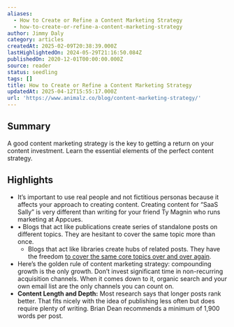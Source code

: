 ```yaml
---
aliases:
  - How to Create or Refine a Content Marketing Strategy
  - how-to-create-or-refine-a-content-marketing-strategy
author: Jimmy Daly
category: articles
createdAt: 2025-02-09T20:38:39.000Z
lastHighlightedOn: 2024-05-29T21:16:50.084Z
publishedOn: 2020-12-01T00:00:00.000Z
source: reader
status: seedling
tags: []
title: How to Create or Refine a Content Marketing Strategy
updatedAt: 2025-04-12T15:55:17.000Z
url: 'https://www.animalz.co/blog/content-marketing-strategy/'
---
```

## Summary

A good content marketing strategy is the key to getting a return on your content investment. Learn the essential elements of the perfect content strategy.

## Highlights

- It’s important to use real people and not fictitious personas because it affects your approach to creating content. Creating content for “SaaS Sally” is very different than writing for your friend Ty Magnin who runs marketing at Appcues.
- • Blogs that act like publications create series of standalone posts on different topics. They are hesitant to cover the same topic more than once.
  - Blogs that act like libraries create hubs of related posts. They have the freedom [to cover the same core topics over and over again](https://www.animalz.co/blog/content-marketing-power-laws/).
- Here’s the golden rule of content marketing strategy: compounding growth is the only growth. Don’t invest significant time in non-recurring acquisition channels. When it comes down to it, organic search and your own email list are the only channels you can count on.
- **Content Length and Depth:** Most research says that longer posts rank better. That fits nicely with the idea of publishing less often but does require plenty of writing. Brian Dean recommends a minimum of 1,900 words per post.
